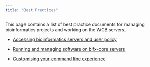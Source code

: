 ```yaml
---
title: "Best Practices"
---
```


This page contains a list of best practice documents for managing bioinformatics projects and working on the WCB servers.

-   [Accessing bioinformatics servers and user policy](user_policy.html)

-   [Running and managing software on bifx-core servers](software.html)

-   [Customising your command line experience](customising.html)
